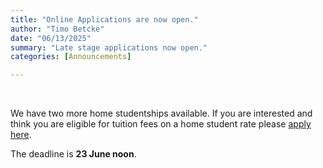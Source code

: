 ```yaml
---
title: "Online Applications are now open."
author: "Timo Betcke"
date: "06/13/2025"
summary: "Late stage applications now open."
categories: [Announcements]

---
```

<!-- Please copy this template into the posts folder and rename as appropriate -->
<br>
<!-- enter post content here -->

We have two more home studentships available. If you are interested and think you are eligible for tuition fees on a home student rate please [apply here](https://ucl-doctoral-funding.flexigrant.com/).

The deadline is **23 June noon**.